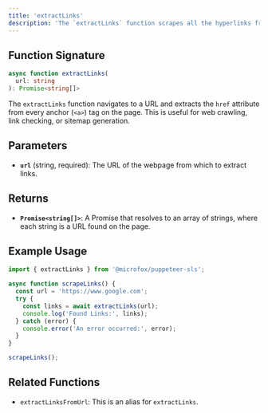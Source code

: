 ```yaml
---
title: 'extractLinks'
description: 'The `extractLinks` function scrapes all the hyperlinks from a given webpage.'
---
```


## Function Signature

```typescript
async function extractLinks(
  url: string
): Promise<string[]>
```

The `extractLinks` function navigates to a URL and extracts the `href` attribute from every anchor (`<a>`) tag on the page. This is useful for web crawling, link checking, or sitemap generation.

## Parameters

- **`url`** (string, required): The URL of the webpage from which to extract links.

## Returns

- **`Promise<string[]>`**: A Promise that resolves to an array of strings, where each string is a URL found on the page.

## Example Usage

```typescript
import { extractLinks } from '@microfox/puppeteer-sls';

async function scrapeLinks() {
  const url = 'https://www.google.com';
  try {
    const links = await extractLinks(url);
    console.log('Found Links:', links);
  } catch (error) {
    console.error('An error occurred:', error);
  }
}

scrapeLinks();
```

## Related Functions

- `extractLinksFromUrl`: This is an alias for `extractLinks`.
